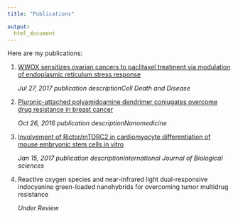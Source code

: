 ```yaml
---
title: "Publications"

output: 
  html_document
---
```

Here are my publications:

1. [WWOX sensitizes ovarian cancers to paclitaxel treatment via modulation of endoplasmic reticulum stress response](https://www.nature.com/articles/cddis2017346)

     *Jul 27, 2017  publication descriptionCell Death and Disease*


2. [Pluronic-attached polyamidoamine dendrimer conjugates overcome drug resistance in breast cancer](https://www.futuremedicine.com/doi/abs/10.2217/nnm-2016-0252?rfr_dat=cr_pub%3Dpubmed&url_ver=Z39.88-2003&rfr_id=ori%3Arid%3Acrossref.org&journalCode=nnm&)

     *Oct 26, 2016  publication descriptionNanomedicine*

3. [Involvement of Rictor/mTORC2 in cardiomyocyte differentiation of mouse embryonic stem cells in vitro](http://www.ijbs.com/v13p0110.htm)
     
     *Jan 15, 2017  publication descriptionInternational Journal of Biological sciences*
     
4. Reactive oxygen species and near-infrared light dual-responsive indocyanine green-loaded nanohybrids for overcoming tumor multidrug resistance

     *Under Review*



